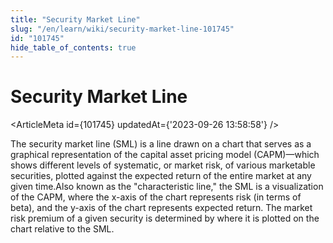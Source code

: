 ```yaml
---
title: "Security Market Line"
slug: "/en/learn/wiki/security-market-line-101745"
id: "101745"
hide_table_of_contents: true
---
```



# Security Market Line

<ArticleMeta id={101745} updatedAt={'2023-09-26 13:58:58'} />
<div className='border-solid border-b border-t-0 my-4 border-[var(--ifm-color-gray-300)]' />

The security market line (SML) is a line drawn on a chart that serves as a graphical representation of the capital asset pricing model (CAPM)—which shows different levels of systematic, or market risk, of various marketable securities, plotted against the expected return of the entire market at any given time.Also known as the "characteristic line," the SML is a visualization of the CAPM, where the x-axis of the chart represents risk (in terms of beta), and the y-axis of the chart represents expected return. The market risk premium of a given security is determined by where it is plotted on the chart relative to the SML.
